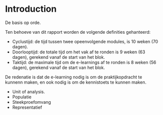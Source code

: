 # Introduction {.unnumbered}

<!--
Het paard achter de wagen spannen.
en 

-->

De basis op orde.

Ten behoeve van dit rapport worden de volgende definities gehanteerd:

- Cyclustijd: de tijd tussen twee opeenvolgende modules, is 10 weken (70 dagen). 
- Doorlooptijd: de totale tijd om het vak af te ronden is 9 weken (63 dagen), gerekend vanaf de start van het blok.
- Taktijd: de maximale tijd om de e-learnings af te ronden is 8 weken (56 dagen), gerekend vanaf de start van het blok.

De redenatie is dat de e-learning nodig is om de praktijkopdracht te kunnenn maken, en ook nodig is om de kennistoets te kunnen maken.

- Unit of analysis.
- Populatie
- Steekproefomvang
- Representatief

<!--
Betrouwbaarheid op twee manieren uitlegbaar. Wordt gemeten wat we willen meten? Is het gegeven zelf betrouwbaar.

De nauwkeurigheid van het meetsysteem.

Absoluut of relatief?
-->

